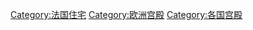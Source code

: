 {{Commonscat|Palaces in France}}

[[Category:法国住宅|Category:法国住宅]]
[[Category:欧洲宫殿|Category:欧洲宫殿]]
[[Category:各国宫殿|Category:各国宫殿]]